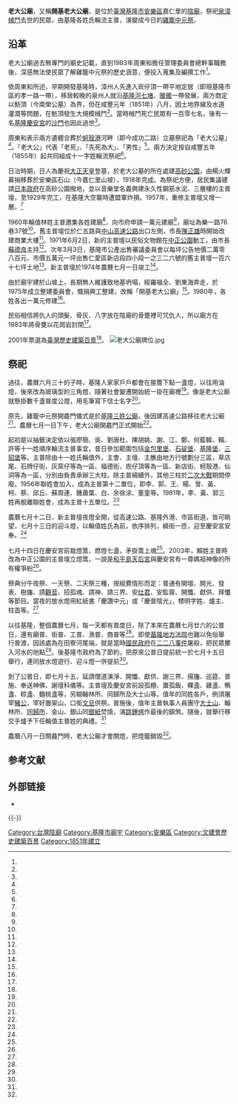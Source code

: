 {{coord|25.129065|121.733156|display=title}}
{{東亞廟宇
| name =老大公廟
| img =File:老大公廟一景.jpg
| img_capt =
| image_width =250px
| location = {{TWN}}[[基隆市|基隆市]][[安樂區|安樂區]]嘉仁里樂一路76巷37號
| god =老大公
| type =
| struct =
| open_year =咸豐元年（1851年）
| cere_date =農曆七月
|}}

'''老大公廟'''，又稱'''開基老大公廟'''，是位於[[臺灣|臺灣]][[基隆市|基隆市]][[安樂區|安樂區]]嘉仁里的[[陰廟|陰廟]]，祭祀[[泉漳械鬥|泉漳械鬥]]去世的民眾，由基隆各姓氏輪流主普，演變成今日的[[雞籠中元祭|雞籠中元祭]]。

==沿革==
老大公廟過去無專門的廟史記載，直到1983年周東和擔任管理委員會總幹事職務後，深感無法使民眾了解雞籠中元祭的歷史涵意，便投入蒐集及編撰工作<ref name="王貴郎1"/>。

依周東和所述，早期開發基隆時，漳州人先進入崁仔頂一帶平地定居（即現基隆市區的孝一路一帶），移居較晚的泉州人就沿[[基隆河|基隆河]][[七堵|七堵]]、[[暖暖_(大字)|暖暖]]一帶發展，兩方商定以魴頂（今南榮公墓）為界，但在咸豐元年（1851年）八月，因土地界線及水道灌溉等問題，在魴頂發生大規模械鬥<ref name="王貴郎2"/>。當時械鬥死亡民眾有一百零七名，後有一名[[基隆慶安宮|基隆慶安宮]]的[[沙門|沙門]]也因此過世<ref name="呂德安"/>。

周東和表示兩方遺體合葬於[[蚵殼港_(基隆市)|蚵殼港]]河畔（即今成功二路）立墓祭祀為「老大公墓」<ref name="王貴郎2"/>。「老大公」代表「老死」、「先死為大」、「男性」<ref name="郭婉馨"/>。兩方決定按自咸豐五年（1855年）起共同組成十一字姓輪流祭祀<ref name="王貴郎2"/>。　

日治時期，日人為慶祝[[大正天皇|大正天皇]]登基，於老大公墓的所在處建[[高砂公園|高砂公園]]，由楊火輝募捐移葬於安樂區石山（今嘉仁里山坡），1918年完成。為祭祀方便，居民集議建請[[日本政府|日本政府]]在高砂公園撥地，並以音樂堂名義興建永久性鋼筋水泥、三層樓的主普壇，至1929年完工，在基隆大空襲時遭盟軍炸損。1957年，重修主普壇又增一層。<ref name="王貴郎3"/>

1960年輪值林姓主普邀集各姓建廟<ref name="王貴郎2"/>，向市府申請一萬元建廟<ref name="郭婉馨"/>，廟址為樂一路76巷37號<ref name="鄭栗兒、鄭順聰"/>。舊主普壇位於仁五路與[[中山高速公路|中山高速公路]]出口左側，市長[[陳正雄_(政治人物)|陳正雄]]時開始改建商業大樓<ref name="潘立明"/>。1971年6月2日，新的主普壇以民俗文物館在[[中正公園_(基隆市)|中正公園]]動工，由市長[[蘇德良_(台灣)|蘇德良]]主持<ref name="王貴郎3"/>。次年3月3日，基隆市公產出售審議委員會以每坪公告地價二萬零八百元、市價五萬元一坪出售仁愛區新店段四小段一之三二六號的舊主普壇一百六十七坪土地<ref name="1972-03-04"/>。新主普壇於1974年農曆七月一日竣工<ref name="王貴郎3"/>。

由於廟宇建於山坡上，長期無人維護致地基坍塌，經羅福全、劉東海奔走，於1975年成立整建委員會，慨捐興工整建，改稱「開基老大公廟」<ref name="王貴郎2"/>。1980年，各姓各出一萬元修建<ref name="郭婉馨"/>。

民俗相信將仇人的頭髮、骨灰、八字放在陰廟的骨甕裡可咒仇人，所以廟方在1983年將骨甕以花崗岩封閉<ref name="郭婉馨"/>。

2001年票選為[[臺灣歷史建築百景|臺灣歷史建築百景]]<ref name="黃興隆"/>。
[[File:老大公廟牌位.jpg|thumb]]

==祭祀==
{{main|雞籠中元祭}}
過往，農曆六月三十的子時，基隆人家家戶戶都會在屋簷下點一盞燈，以往用油燈，後來改為玻璃型的三角燈，隨著社會變遷開始統一掛在廟裡<ref name="林欣漢"/>。像是老大公廟就懸掛數千盞普度公燈，用毛筆寫下信士名字<ref name="張謙俊"/>。

原先，雞籠中元祭開龕門儀式是於[[基隆三姓公廟|基隆三姓公廟]]，後因建高速公路移往老大公廟<ref name="朱蘭香"/>。農曆七月一日下午，老大公廟開龕門正式開始<ref name="林欣漢"/>。

起初是以抽籤決定依以張廖簡、吳、劉唐杜、陳胡姚、謝、江、鄭、何藍韓、賴、許等十一姓順序輪流主普事宜，昔日參加範圍包括[[金包里堡|金包里堡]]、[[石碇堡|石碇堡]]、[[基隆堡|基隆堡]]、[[三貂堡|三貂堡]]等。主普除由十一姓氏輪值外，主會、主壇、主醮由地方行號劃分三區，草店尾、石牌仔街、灰窯仔等為一區、福德街、崁仔頂等為一區、新店街、蚵殼港、仙洞等為一區，分別由負責承辦三大柱。除主普綿續外，其他三柱於[[二次大戰|二次大戰]]期間停廢。1956年聯姓會加入，成為主普第十二單位，即李、郭、王、楊、曾、黃、柯、蔡、邱丘、蘇周連、鍾蕭葉、白、余徐涂、董童等。1981年，李、黃、郭三姓再脫離聯姓會，成為主普十五單位。<ref name="王貴郎3"/>

農曆七月十二日，新主普壇夜燈全開，從高速公路、基隆外港、市區街道，皆可眺望，七月十三日的迎斗燈，以輪值姓氏為前，依序排列，繞街一匝，迎至慶安宮安奉。<ref name="王貴郎3"/>

七月十四日在慶安宮前栽燈篙，燃燈七盞，矛掛篙上魂<ref name="王貴郎3"/>。2003年，賴姓主普時改為中正公園的主普壇立燈篙，一說是[[和平島天后宮|和平島天后宮]]與慶安宮有一尊媽祖神像的所有權爭紛<ref name="王貴郎4"/>。

祭典分午夜祭、一天祭、二天祭三種，視經費情形而定：普通有開壇、開光、發表、樹旛、請[[觀音|觀音]]、招孤魂、請神、請三界、安[[灶君|灶君]]、安監齋、開懺、獻供、拜懺等節目。當夜的放水燈用紅紙書「慶讚中元」或「慶普陰光」，標明字姓、爐主、柱首等。<ref name="王貴郎3"/>

以往基隆，整個農曆七月，每一天都有普度日，除了本來在農曆七月廿六的公普日，還有廟普、街普、工普、漁普、商普等<ref name="王貴郎3"/>。即使[[基隆地方法院|基隆地方法院]]也難以免俗舉行普渡，因該處為在田寮河尾端，就是當時[[國民政府|國民政府]]在[[二二八事件|二二八事件]]屠殺，把民眾擲入河水的地點<ref name="潘立明"/>。後基隆市政府為了節約，把原來公普日提前統一於七月十五日舉行，連同放水燈遊行、迎斗燈一併提前<ref name="王貴郎3"/>。

到了公普日，即七月十五，延請僧道演淨、開懺、獻供、謝三界、揚旛、巡筵、普施、奉送神佛、謝壇科儀等。主普壇及慶安宮前設孤棚、置孤飯、粿盞、雞盞、鴨盞、粽盞、麵桃盞等，另糊翰林所、同歸所及大士山等。值年的同姓各戶，例須屠宰[[神豬|豬公]]，宰好置架山，口銜[[文旦|文旦]]供祭。普施後，值年主普執事人員團守[[大士爺|大士山]]、翰林所、[[同歸所|同歸所]]、金山、銀山同[[銀紙|銀紙]]焚燒，演[[跳鍾馗|跳鍾馗]]作最後的鎮煞。隨後，就舉行移交手爐予下任輪值主普姓的典禮。<ref name="王貴郎3"/>

農曆八月一日關龕門時，老大公廟才會關燈，把燈籠銷毀<ref name="林欣漢"/>。

== 参考文献 ==
{{Reflist
|refs =

<ref name="郭婉馨">{{Cite news|url=|title=老大公廟 陣頭出巡拜鬼神 中元祭濫觴 陰廟供奉好兄弟 靈異傳言多|author=郭婉馨|language=zh-tw|newspaper=《中華日報》|date=2001-10-17|accessdate=}}</ref>

<ref name="1972-03-04">{{cite news |url=|title=福祿段等市地五十一筆 市府決讓售或標售|author=|language=zh-TW |newspaper =《聯合報》|date=1972-03-04 }}</ref>

<ref name="黃興隆">{{cite news |url=|title=歷史百景徵選 彭佳嶼燈塔12名 |author=黃興隆 |language=zh-TW |newspaper=《中國時報》|date=2001-12-19 }}</ref>

<ref name="張謙俊">{{cite news |url = https://www.chinatimes.com/newspapers/20150908000606-260107?chdtv |title=廟典達人 半路出家變畫家 |author=張謙俊|language=zh-TW |newspaper=《中國時報》 |date=2015-09-08 |access-date=2019-11-13 }}</ref>

<ref name="林欣漢">{{cite news |url = https://news.ltn.com.tw/news/local/paper/906536 |title=老大公廟開燈 為好兄弟照路 |author=林欣漢|language=zh-TW |newspaper=《自由時報》|date=2015-08-14|access-date=2019-11-13|archive-url = https://web.archive.org/web/20151230172731/http://news.ltn.com.tw/news/local/paper/906536|archive-date=2015-12-30|dead-url=no}}</ref>

<ref name="鄭栗兒、鄭順聰">{{Cite news|url=|title=基隆中元祭 在歲月中流轉的生靈故事|authors=鄭栗兒、鄭順聰|language=zh-TW|newspaper=《聯合報》|date=2015-08-27 }}</ref>

<ref name="朱蘭香">{{Cite news|url=|title=中元主普開龕門典禮 重歸三姓公廟 今年主普的陳胡桃宗親會將在農曆6月29日晚主持 重回25年前盛事|author=朱蘭香|language=zh-tw|newspaper=《中國時報》|date=1997-07-29|accessdate=}}</ref>

<ref name="王貴郎1">{{cite news|url=|title=蒐集、編纂老大公廟史介紹「雞籠中元祭」淵源|author=王貴郎|language=zh-TW|newspaper=《中國時報》|date=1999-06-29 }}</ref>

<ref name="王貴郎2">{{cite news|url=|title=細說老大公廟|author=王貴郎|language=zh-TW|newspaper=《中國時報》|date=2003-07-27 }}</ref>

<ref name="王貴郎3">{{cite news|url=|title=「雞籠中元祭」在台灣全省的七月節慶中 由於特殊的歷史傳統與盛大的規模從七十年代開始已逐漸成為頗享盛名的中元祭典 |author=王貴郎|language=zh-TW |newspaper=《中國時報》|date=1995-08-06 }}</ref>

<ref name="王貴郎4">{{Cite news|url=|title=立燈篙 傳手爐 百餘年普度儀式易地 惹揣測 爐主稱因場地費太貴 才移中正公園主普壇舉行 慶安宮反指爭神像種心結 各說各話|author=王貴郎|language=zh-tw|newspaper=《中國時報》|date=2003-08-05|accessdate=}}</ref>

<ref name="潘立明">{{cite news|url=|title=好兄弟饗宴中元熱到最高點 各行業祭鬼月皆備辦豐盛牲醴普渡|author=潘立明|language=zh-TW|newspaper=《中國時報》|date=1998-08-29 }}</ref>

<ref name="呂德安">{{cite news|url=|title=鬼門開‧中元祭來臨 基隆「雞籠中元祭」昨起展開 |author=呂德安 |language=zh-TW|newspaper=《民生報》|date=1984-07-29|access-date=}}</ref>
}}

== 外部链接 ==
* {{Commons category-inline|Laotakung Temple}}

{{-}}
{{Portal bar|基隆|宗教|汉字文化圈|建筑}} 
{{臺灣歷史建築百景}}
[[Category:台灣陰廟|Category:台灣陰廟]]
[[Category:基隆市廟宇|Category:基隆市廟宇]]
[[Category:安樂區|Category:安樂區]]
[[Category:文建會歷史建築百景|Category:文建會歷史建築百景]]
[[Category:1851年建立|Category:1851年建立]]